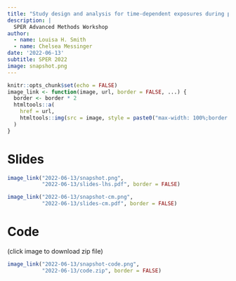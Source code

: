 ```yaml
---
title: "Study design and analysis for time-dependent exposures during pregnancy"
description: |
  SPER Advanced Methods Workshop
author:
  - name: Louisa H. Smith
  - name: Chelsea Messinger
date: '2022-06-13'
subtitle: SPER 2022
image: snapshot.png
---
```


```r
knitr::opts_chunk$set(echo = FALSE)
image_link <- function(image, url, border = FALSE, ...) {
  border <- border * 2
  htmltools::a(
    href = url,
    htmltools::img(src = image, style = paste0("max-width: 100%;border: ", border, "px solid;"), ...)
  )
}
```
  
# Slides
```r
image_link("2022-06-13/snapshot.png",
           "2022-06-13/slides-lhs.pdf", border = FALSE)
```

```r
image_link("2022-06-13/snapshot-cm.png",
           "2022-06-13/slides-cm.pdf", border = FALSE)
```

# Code

(click image to download zip file)

```r
image_link("2022-06-13/snapshot-code.png",
           "2022-06-13/code.zip", border = FALSE)
```
